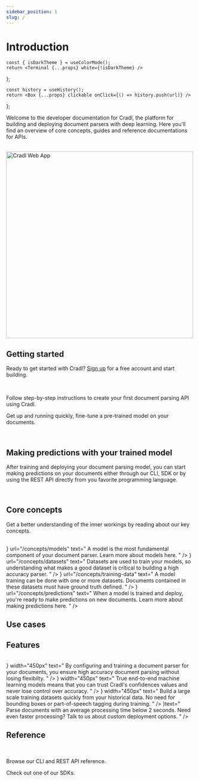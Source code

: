 ```yaml
---
sidebar_position: 1
slug: /
---
```


# Introduction




    const { isDarkTheme } = useColorMode();
    return <Terminal {...props} white={!isDarkTheme} />
};

    const history = useHistory();
    return <Box {...props} clickable onClick={() => history.push(url)} />
};


Welcome to the developer documentation for Cradl, the platform for building and deploying document parsers with deep
learning. Here you'll find an overview of core concepts, guides and reference documentations for APIs.

<br/>

<BoxContainer>
  <Box border="none" padding="12px" background="none" width="400px">
      <HeaderText title="Build" text="Create high-accuracy and low-latency document parsing deep learning models" />
      <HeaderText title="Train" text="Train and deploy your deep learning models to your solution using a simple REST API" />
      <HeaderText title="Integrate" text="Re-train, iterate and improve your deployed deep learning models seamlessly" />
  </Box>
  <img src="/img/model_overview.png" alt="Cradl Web App" width="500px" />
</BoxContainer>

## Getting started
Ready to get started with Cradl? [Sign up](https://app.cradl.ai/signup) for a free account and start building.

<br/>

<BoxContainer>
  <Box title="Build your first document parser" width="450px">
    <p>
    Follow step-by-step instructions to create your first document parsing API using Cradl.
    </p>
    <BoxAction text="Get started with the CLI" href="/get-started/create-a-model" />
    <BoxAction text="Get started with the Python SDK" href="/get-started/create-a-model" />
    <BoxAction text="Get started with the Web app" href="/quickstart/invoice_model" />
  </Box>

  <Box title="Clone a community model" width="450px">
    <p>
    Get up and running quickly, fine-tune a pre-trained model on your documents.
    </p>
    <BoxAction text="Clone invoice model" href="https://app.cradl.ai/models" />
    <BoxAction text="Clone receipt model" href="https://app.cradl.ai/models" />
  </Box>
</BoxContainer>

<br />


## Making predictions with your trained model
After training and deploying your document parsing model, you can start making predictions on your documents
either through our CLI, SDK or by using the REST API directly from you favorite programming language.

<div style={{display: 'flex', width: '75%'}}>
  <ThemedTerminal
    lines={[
      {
        'text': 'las documents create invoice.pdf',
        'cmd': true
      },
      {
        'text': JSON.stringify({
          documentId: 'las:document:0123456789abcdef',
          contentType: 'application/pdf'
        }, null, 2),
        'cmd': false
      },
      {
        'text': 'las predictions create las:document:123 las:model:123',
        'cmd': true
      },
      {
        'text': JSON.stringify({
          predictions: [
            {label: 'total_amount', value: '143.67', confidence: 0.9943225616},
          ]
        }, null, 2),
        'cmd': false
      }
    ]}
    interval={25}
    height={350}
  />
</div>

<br />

## Core concepts
Get a better understanding of the inner workings by reading about our key concepts.

<br/>

<BoxContainer>
  <LinkBox title="Model" width="450px" icon={<Icons.Box size={"48px"} />} url="/concepts/models" text="
    A model is the most fundamental component of your document parser. Learn more about models here.
  " />
  <LinkBox title="Dataset" width="450px" icon={<Icons.Database />} url="/concepts/datasets" text="
    Datasets are used to train your models, so understanding what makes a good dataset is critical to building a high
    accuracy parser.
  " />
  <LinkBox title="Training" width="450px" icon={<Icons.Cpu />} url="/concepts/training-data" text="
    A model training can be done with one or more datasets.
    Documents contained in these datasets must have ground truth defined.
  " />
  <LinkBox title="Prediction" width="450px" icon={<Icons.Activity size={48} />} url="/concepts/predictions" text="
    When a model is trained and deploy, you're ready to make predictions on new documents.
    Learn more about making predictions here.
  " />
</BoxContainer>

<br/>

## Use cases

<BoxContainer>
  <TextBox title="Automate your document processes" width="450px" text="
  Automate the processing of documents like invoices and reduce time, cost and errors while letting your co-workers
  spend their time on more meaningful work.
  " />
  <TextBox title="Build great user experiences" width="450px" text="
  Build amazing user experience and increase customer satisfaction by reducing friction
  in onboarding, data entry or other document flows in your software.
  " />
  <TextBox title="Give your robots and chatbots vision" width="450px" text="
  Enhance your RPA and chatbots with document vision capabilities to create new automation flows or increase automation
  in existing processes.
  " />
  <TextBox title="Automate auditing and compliance tasks" width="450px" text="
  Automate your employee expense audits and KYC compliance routines by automating
  the processing of expense reports, ID cards and proofs of residence.
  " />
</BoxContainer>

## Features

<br/>

<BoxContainer>
  <TextBox title="Accurate and flexible" icon={<Icons.MapPin />} width="450px" text="
     By configuring and training a document parser for your documents, you ensure 
     high accuracy document parsing without losing flexibilty.
  " />
  <TextBox title="Confidence that you can trust" icon={<Icons.Shield />} width="450px" text="
    True end-to-end machine learning models means that you can trust Cradl's confidences
    values and never lose control over accuracy.
  " />
  <TextBox title="Reduce time-to-value with historical data" icon={<Icons.Clock />} width="450px" text="
    Build a large scale training datasets quickly from your historical data.
    No need for bounding boxes or part-of-speech tagging during training.
  " />
  <TextBox title="Fast processing" width="450px" icon={<Icons.TrendingUp />}text="
    Parse documents with an average processing time below 2 seconds.
    Need even faster processing? Talk to us about custom deployment options.
  " />
</BoxContainer>

## Reference

<br />

<BoxContainer>
  <Box title="CLI and REST API" width="450px">
    <p>
    Browse our CLI and REST API reference.
    </p>
    <BoxAction text="Get started with the CLI" href="/reference/cli" />
    <BoxAction text="Get started with the REST API" href="/reference/restapi/index" />
  </Box>

  <Box title="Client libraries" width="450px">
    <p>
    Check out one of our SDKs.
    </p>
    <BoxAction text="Get started with the Python SDK" href="/reference/sdks/python/index" />
    <BoxAction text="Get started with the JavaScript SDK" href="/reference/sdks/js/index" />
    <BoxAction text="Get started with the .NET SDK" href="/reference/sdks/dotnet/index" />
    <BoxAction text="Get started with the Java SDK" href="/reference/sdks/java/index" />
  </Box>
</BoxContainer>